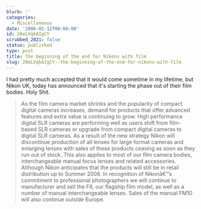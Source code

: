 ```yaml
---
blurb: ''
categories:
  - Miscellaneous
date: '2006-01-12T00:00:00'
id: 20eLVqkAIgCY
scrubbed_2021: false
status: published
type: post
title: The beginning of the end for Nikons with film
slug: 20eLVqkAIgCY--the-beginning-of-the-end-for-nikons-with-film
---
```


I had pretty much accepted that it would come sometime in my
lifetime, but Nikon UK, today has announced that it's starting the
phase out of their film bodies. Holy Shit.
> As the film camera market shrinks and the popularity of compact
> digital cameras increases, demand for products that offer advanced
> features and extra value is continuing to grow. High performance
> digital SLR cameras are performing well as users shift from
> film-based SLR cameras or upgrade from compact digital cameras to
> digital SLR cameras. As a result of the new strategy Nikon will
> discontinue production of all lenses for large format cameras and
> enlarging lenses with sales of these products ceasing as soon as
> they run out of stock. This also applies to most of our film camera
> bodies, interchangeable manual focus lenses and related
> accessories. Although Nikon anticipates that the products will
> still be in retail distribution up to Summer 2006. In recognition
> of Nikonâ€™s commitment to professional photographers we will
> continue to manufacturer and sell the F6, our flagship film model,
> as well as a number of manual interchangeable lenses. Sales of the
> manual FM10 will also continue outside Europe.
